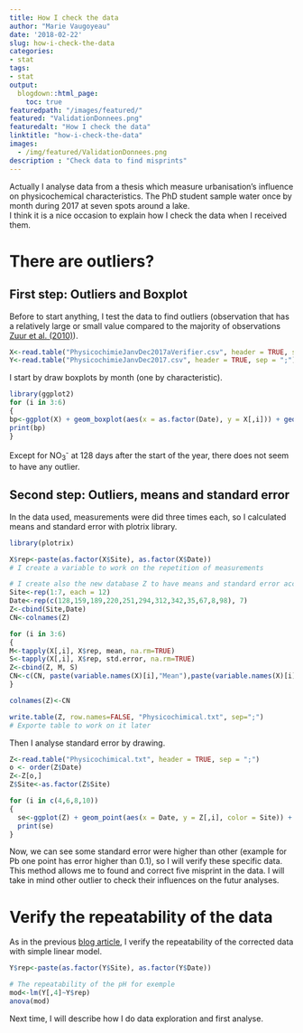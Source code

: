 ```yaml
---
title: How I check the data
author: "Marie Vaugoyeau"
date: '2018-02-22'
slug: how-i-check-the-data
categories:
- stat
tags:
- stat
output:
  blogdown::html_page:
    toc: true
featuredpath: "/images/featured/"
featured: "ValidationDonnees.png"
featuredalt: "How I check the data"
linktitle: "how-i-check-the-data"
images: 
  - /img/featured/ValidationDonnees.png  
description : "Check data to find misprints"
---
```


Actually I analyse data from a thesis which measure urbanisation's influence on physicochemical characteristics. The PhD student sample water once by month during 2017 at seven spots around a lake.  
I think it is a nice occasion to explain how I check the data when I received them.  
  
# There are outliers?
## First step: Outliers and Boxplot  
Before to start anything, I test the data to find outliers (observation that has a relatively large or small value compared to the majority of observations [Zuur et al. (2010)](http://onlinelibrary.wiley.com/doi/10.1111/j.2041-210X.2009.00001.x/abstract)).  
```r
X<-read.table("PhysicochimieJanvDec2017aVerifier.csv", header = TRUE, sep = ";")
Y<-read.table("PhysicochimieJanvDec2017.csv", header = TRUE, sep = ";")
```
I start by draw boxplots by month (one by characteristic).  
```r
library(ggplot2)
for (i in 3:6)
{
bp<-ggplot(X) + geom_boxplot(aes(x = as.factor(Date), y = X[,i])) + geom_jitter(aes(x = as.factor(Date), y = X[,i]), col = X$Site, alpha = 0.2) + theme_minimal() + xlab("Date") + ylab(variable.names(X)[i])
print(bp)
}
```
Except for NO~3~^-^ at 128 days after the start of the year, there does not seem to have any outlier.  
  
## Second step: Outliers, means and standard error
In the data used, measurements were did three times each, so I calculated means and standard error with plotrix library.  
```r
library(plotrix)

X$rep<-paste(as.factor(X$Site), as.factor(X$Date))
# I create a variable to work on the repetition of measurements

# I create also the new database Z to have means and standard error according to spot and date
Site<-rep(1:7, each = 12)
Date<-rep(c(128,159,189,220,251,294,312,342,35,67,8,98), 7)
Z<-cbind(Site,Date)
CN<-colnames(Z)

for (i in 3:6)
{
M<-tapply(X[,i], X$rep, mean, na.rm=TRUE)
S<-tapply(X[,i], X$rep, std.error, na.rm=TRUE)
Z<-cbind(Z, M, S)
CN<-c(CN, paste(variable.names(X)[i],"Mean"),paste(variable.names(X)[i],"Se"))
}

colnames(Z)<-CN

write.table(Z, row.names=FALSE, "Physicochimical.txt", sep=";")
# Exporte table to work on it later
```
  
Then I analyse standard error by drawing.  
```r
Z<-read.table("Physicochimical.txt", header = TRUE, sep = ";")
o <- order(Z$Date)
Z<-Z[o,]
Z$Site<-as.factor(Z$Site)

for (i in c(4,6,8,10))
{
  se<-ggplot(Z) + geom_point(aes(x = Date, y = Z[,i], color = Site)) + theme_minimal() + xlab("Date") + ylab(variable.names(Z)[i])
  print(se)
}
```
Now, we can see some standard error were higher than other (example for Pb one point has error higher than 0.1), so I will verify these specific data.  
This method allows me to found and correct five misprint in the data. I will take in mind other outlier to check their influences on the futur analyses.  

# Verify the repeatability of the data  
As in the previous [blog article](https://mvaugoyeau.netlify.com/post/my-first-article/), I verify the repeatability of the corrected data with simple linear model.  
```r
Y$rep<-paste(as.factor(Y$Site), as.factor(Y$Date))

# The repeatability of the pH for exemple
mod<-lm(Y[,4]~Y$rep)
anova(mod)
```
  
Next time, I will describe how I do data exploration and first analyse.  
  
